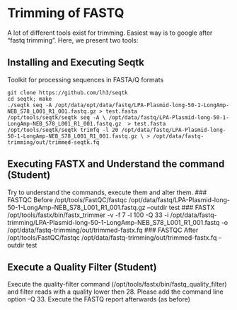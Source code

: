 # Trimming of FASTQ

A lot of different tools exist for trimming. Easiest way is to google after "fastq trimming". Here, we present two tools:

## Installing and Executing Seqtk

Toolkit for processing sequences in FASTA/Q formats

    git clone https://github.com/lh3/seqtk
    cd seqtk; make
    ./seqtk seq -A /opt/data/opt/data/fastq/LPA-Plasmid-long-50-1-LongAmp-NEB_S78_L001_R1_001.fastq.gz > test.fasta
    /opt/tools/seqtk/seqtk seq -A \ /opt/data/fastq/LPA-Plasmid-long-50-1-LongAmp-NEB_S78_L001_R1_001.fastq.gz  > test.fasta
    /opt/tools/seqtk/seqtk trimfq -l 20 /opt/data/fastq/LPA-Plasmid-long-50-1-LongAmp-NEB_S78_L001_R1_001.fastq.gz \ > /opt/data/fastq-trimming/out/trimmed-seqtk.fq


## Executing FASTX and Understand the command (Student)

Try to understand the commands, execute them and alter them. 
### FASTQC Before
    /opt/tools/FastQC/fastqc /opt/data/fastq/LPA-Plasmid-long-50-1-LongAmp-NEB_S78_L001_R1_001.fastq.gz --outdir test
### FASTX
    /opt/tools/fastx/bin/fastx_trimmer -v -f 7 -l 100 -Q 33 -i /opt/data/fastq-trimming/LPA-Plasmid-long-50-1-LongAmp-NEB_S78_L001_R1_001.fastq -o /opt/data/fastq-trimming/out/trimmed-fastx.fq
### FASTQC After
    /opt/tools/FastQC/fastqc /opt/data/fastq-trimming/out/trimmed-fastx.fq --outdir test

## Execute a Quality Filter (Student)

Execute the quality-filter command (/opt/tools/fastx/bin/fastq_quality_filter) and filter reads with a quality lower then 28. Please add the command line option -Q 33. Execute the FASTQ report afterwards (as before)

